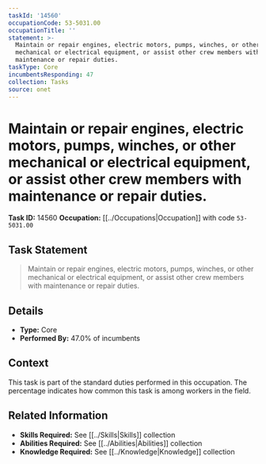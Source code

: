 ```yaml
---
taskId: '14560'
occupationCode: 53-5031.00
occupationTitle: ''
statement: >-
  Maintain or repair engines, electric motors, pumps, winches, or other
  mechanical or electrical equipment, or assist other crew members with
  maintenance or repair duties.
taskType: Core
incumbentsResponding: 47
collection: Tasks
source: onet
---
```

# Maintain or repair engines, electric motors, pumps, winches, or other mechanical or electrical equipment, or assist other crew members with maintenance or repair duties.

**Task ID:** 14560
**Occupation:** [[../Occupations|Occupation]] with code `53-5031.00`

## Task Statement

> Maintain or repair engines, electric motors, pumps, winches, or other mechanical or electrical equipment, or assist other crew members with maintenance or repair duties.

## Details

- **Type:** Core
- **Performed By:** 47.0% of incumbents

## Context

This task is part of the standard duties performed in this occupation. The percentage indicates how common this task is among workers in the field.

## Related Information

- **Skills Required:** See [[../Skills|Skills]] collection
- **Abilities Required:** See [[../Abilities|Abilities]] collection
- **Knowledge Required:** See [[../Knowledge|Knowledge]] collection
